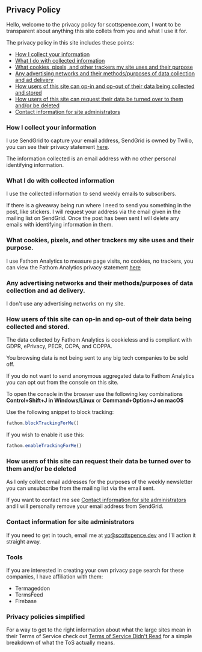 ## Privacy Policy

Hello, welcome to the privacy policy for scottspence.com, I want to be
transparent about anything this site collets from you and what I use
it for.

The privacy policy in this site includes these points:

- [How I collect your information]
- [What I do with collected information]
- [What cookies, pixels, and other trackers my site uses and their
  purpose]
- [Any advertising networks and their methods/purposes of data
  collection and ad delivery]
- [How users of this site can op-in and op-out of their data being
  collected and stored]
- [How users of this site can request their data be turned over to
  them and/or be deleted]
- [Contact information for site administrators]

### How I collect your information

I use SendGrid to capture your email address, SendGrid is owned by
Twilio, you can see their privacy statement [here][0].

The information collected is an email address with no other personal
identifying information.

### What I do with collected information

I use the collected information to send weekly emails to subscribers.

If there is a giveaway being run where I need to send you something in
the post, like stickers. I will request your address via the email
given in the mailing list on SendGrid. Once the post has been sent I
will delete any emails with identifying information in them.

### What cookies, pixels, and other trackers my site uses and their purpose.

I use Fathom Analytics to measure page visits, no cookies, no
trackers, you can view the Fathom Analytics privacy statement
[here][1]

### Any advertising networks and their methods/purposes of data collection and ad delivery.

I don't use any advertising networks on my site.

### How users of this site can op-in and op-out of their data being collected and stored.

The data collected by Fathom Analytics is cookieless and is compliant
with GDPR, ePrivacy, PECR, CCPA, and COPPA.

You browsing data is not being sent to any big tech companies to be
sold off.

If you do not want to send anonymous aggregated data to Fathom
Analytics you can opt out from the console on this site.

To open the console in the browser use the following key combinations
**Control+Shift+J in Windows/Linux** or **Command+Option+J on macOS**

Use the following snippet to block tracking:

```js
fathom.blockTrackingForMe()
```

If you wish to enable it use this:

```js
fathom.enableTrackingForMe()
```

### How users of this site can request their data be turned over to them and/or be deleted

As I only collect email addresses for the purposes of the weekly
newsletter you can unsubscribe from the mailing list via the email
sent.

If you want to contact me see
[Contact information for site administrators](#contact-information-for-site-administrators)
and I will personally remove your email address from SendGrid.

### Contact information for site administrators

If you need to get in touch, email me at [yo@scottspence.dev] and I'll
action it straight away.

### Tools

If you are interested in creating your own privacy page search for
these companies, I have affiliation with them:

- Termageddon
- TermsFeed
- Firebase

### Privacy policies simplified

For a way to get to the right information about what the large sites
mean in their Terms of Service check out [Terms of Service Didn't
Read] for a simple breakdown of what the ToS actually means.

[how i collect your information]: #how-i-collect-your-information
[what i do with collected information]:
  #what-i-do-with-collected-information
[what cookies, pixels, and other trackers my site uses and their purpose]:
  #what-cookies-pixels-and-other-trackers-my-site-uses-and-their-purpose
[any advertising networks and their methods/purposes of data collection and ad delivery]:
  #any-advertising-networks-and-their-methodspurposes-of-data-collection-and-ad-delivery
[how users of this site can op-in and op-out of their data being collected and stored]:
  #how-users-of-this-site-can-op-in-and-op-out-of-their-data-being-collected-and-stored
[how users of this site can request their data be turned over to them and/or be deleted]:
  #how-users-of-this-site-can-request-their-data-be-turned-over-to-them-andor-be-deleted
[contact information for site administrators]:
  #contact-information-for-site-administrators
[0]: https://www.twilio.com/legal/privacy
[1]: https://usefathom.com/privacy
[yo@scottspence.dev]:
  mailto:yo@scottspence.dev?subject=Privacy%20Concern&body=Hi%20Scott%2C%0D%0A%0D%0AI%20have%20a%20concern%20about%20my%20privacy%20on%20your%20site.
[terms of service didn't read]: https://tosdr.org/
